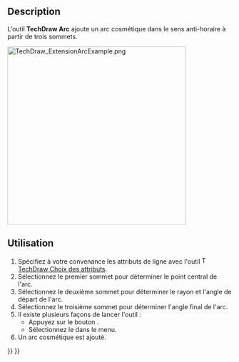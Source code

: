 <languages/>

{{Docnav/fr
|[[TechDraw_ExtensionDrawCosmCircle/fr|Cercle]]
|[[TechDraw_ExtensionDrawCosmCircle3Points/fr|Cercle par 3 points]]
|[[TechDraw_Workbench/fr|Atelier TechDraw]]
|IconL=TechDraw_ExtensionDrawCosmCircle.svg
|IconR=TechDraw_ExtensionDrawCosmCircle3Points.svg
|IconC=Workbench_TechDraw.svg
}}

{{GuiCommand/fr
|Name=TechDraw ExtensionDrawCosmArc
|Name/fr=TechDraw Arc
|MenuLocation=TechDraw → Extensions : taraudages/filetages → Arc
|Workbenches=[[TechDraw_Workbench/fr|TechDraw]]
|Shortcut=
|Version=0.20
|SeeAlso=[[TechDraw_ExtensionDrawCosmCircle/fr|TechDraw Cercle]]
}}

==Description==

L'outil '''TechDraw Arc''' ajoute un arc cosmétique dans le sens anti-horaire à partir de trois sommets.

[[Image:TechDraw_ExtensionArcExample.png|400px]]
{{Caption|A droite, un arc cosmétique ajouté}}

<span id="Usage"></span>
==Utilisation==

# Spécifiez à votre convenance les attributs de ligne avec l'outil [[Image:TechDraw_ExtensionSelectLineAttributes.svg|16px]] [[TechDraw_ExtensionSelectLineAttributes/fr|TechDraw Choix des attributs]].
# Sélectionnez le premier sommet pour déterminer le point central de l'arc.
# Sélectionnez le deuxième sommet pour déterminer le rayon et l'angle de départ de l'arc.
# Sélectionnez le troisième sommet pour déterminer l'angle final de l'arc.
# Il existe plusieurs façons de lancer l'outil :
#* Appuyez sur le bouton {{Button|[[Image:TechDraw_ExtensionDrawCosmArc.svg|16px]] [[TechDraw_ExtensionDrawCosmArc/fr|Arc]]}}.
#* Sélectionnez le {{MenuCommand|TechDraw → Extensions : taraudages/filetages → [[Image:TechDraw_ExtensionDrawCosmArc.svg|16px]] Arc}} dans le menu.
# Un arc cosmétique est ajouté.


{{Docnav/fr
|[[TechDraw_ExtensionDrawCosmCircle/fr|Cercle]]
|[[TechDraw_ExtensionDrawCosmCircle3Points/fr|Cercle par 3 points]]
|[[TechDraw_Workbench/fr|Atelier TechDraw]]
|IconL=TechDraw_ExtensionDrawCosmCircle.svg
|IconR=TechDraw_ExtensionDrawCosmCircle3Points.svg
|IconC=Workbench_TechDraw.svg
}}

{{TechDraw_Tools_navi{{#translation:}}}}
{{Userdocnavi{{#translation:}}}}